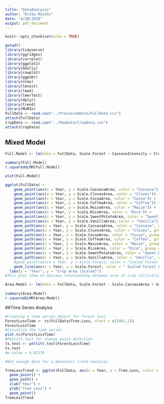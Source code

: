 ```yaml
---
title: "DataAnalysis"
author: "Erika Munshi"
date: "4/20/2020"
output: pdf_document
---
```


```r
knitr::opts_chunk$set(echo = TRUE)
```


```r
getwd()
library(tidyverse)
library(ggridges)
library(corrplot)
library(ggplot2)
library(GGally)
library(cowplot)
library(ggpubr)
library(nlme)
library(lmtest)
library(lme4)
library(lmerTest)
library(dplyr)
library(trend)
library(MuMIn)
FullData <- read.csv("../ProcessedData/FullData.csv")
attach(FullData)
CropData <- read.csv("../RawData/CropData.csv")
attach(CropData)
```

## Mixed Model

```r
Full.Model <- lm(data = FullData, Scale.Forest ~ CassavaIntensity + ClovesIntensity + CocoaIntensity + CoffeeIntensity + MaizeIntensity + RiceIntensity + SweetPotatoIntensity + VanillaIntensity + Scale.Pop)
                   
summary(Full.Model)
r.squaredGLMM(Full.Model)

plot(Full.Model) 

ggplot(FullData) +
    geom_point(aes(x = Year, y = Scale.CassavaArea, color = "Cassava")) + 
    geom_point(aes(x = Year, y = Scale.ClovesArea, color = "Cloves")) +
    geom_point(aes(x = Year, y = Scale.CocoaArea, color = "Cocoa")) +
    geom_point(aes(x = Year, y = Scale.CoffeeArea, color = "Coffee")) +
    geom_point(aes(x = Year, y = Scale.MaizeArea, color = "Maize")) +
    geom_point(aes(x = Year, y = Scale.RiceArea, color = "Rice")) +
    geom_point(aes(x = Year, y = Scale.SweetPotatoArea, color = "Sweet Potato")) +
    geom_point(aes(x = Year, y = Scale.VanillaArea, color = "Vanilla")) +
    geom_path(aes(x = Year, y = Scale.CassavaArea, color = "Cassava", group = 1)) + 
    geom_path(aes(x = Year, y = Scale.ClovesArea, color = "Cloves", group = 2)) +
    geom_path(aes(x = Year, y = Scale.CocoaArea, color = "Cocoa", group = 3)) +
    geom_path(aes(x = Year, y = Scale.CoffeeArea, color = "Coffee", group = 4)) +
    geom_path(aes(x = Year, y = Scale.MaizeArea, color = "Maize", group = 5)) +
    geom_path(aes(x = Year, y = Scale.RiceArea, color = "Rice", group = 6)) +
    geom_path(aes(x = Year, y = Scale.SweetPotatoArea, color = "Sweet Potato", group = 7)) +
    geom_path(aes(x = Year, y = Scale.VanillaArea, color = "Vanilla", group = 8)) +
    #geom_point(aes(x = Year, y = Scale.Forest, color = "Scaled Forest Loss")) +
    geom_line(aes(x = Year, y = Scale.Forest, color = " Scaled Forest Loss", group = 9)) +
  labs(x = "Year", y = "Crop Area (Scaled)")
#This plot show no obvious relationship between area of crop cultivation and forest loss

Area.Model <- lm(data = FullData, Scale.Forest ~ Scale.CassavaArea + Scale.ClovesArea + Scale.CocoaArea + Scale.CoffeeArea + Scale.MaizeArea + Scale.RiceArea + Scale.SweetPotatoArea + Scale.VanillaArea + Scale.Pop)
                   
summary(Area.Model)
r.squaredGLMM(Area.Model)

```
##Time Series Analysis
```r
#Creating a time series object for forest loss 
ForestLossTime <- ts(FullData$Tree.Loss, start = c(2001,1))
ForestLossTime
#Visualize the time series
plot.ts(ForestLossTime)
#Pettitt.test for change point detection
ts.test <- pettitt.test(ForestLossTime)
ts.test
#p-value = 0.01278

#Not enough data for a monotonic trend analysis

TreeLossTrend <- ggplot(FullData, aes(x = Year, y = Tree.Loss, color = as.factor(Year), group = 1 )) + 
  geom_point() +
  geom_path() +
  xlab("Year") +
  ylab("Tree Loss") +
  geom_point()
TreeLossTrend



```

